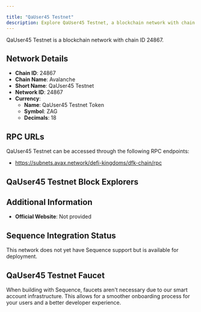 ```yaml
---

title: "QaUser45 Testnet"
description: Explore QaUser45 Testnet, a blockchain network with chain ID 24867. Learn about its native currency, QaUser45 Testnet Token, and how to interact with the network.
---
```




QaUser45 Testnet is a blockchain network with chain ID 24867.

## Network Details

- **Chain ID**: 24867
- **Chain Name**: Avalanche
- **Short Name**: QaUser45 Testnet
- **Network ID**: 24867
- **Currency**: 
  - **Name**: QaUser45 Testnet Token
  - **Symbol**: ZAG
  - **Decimals**: 18

## RPC URLs

QaUser45 Testnet can be accessed through the following RPC endpoints:

- https://subnets.avax.network/defi-kingdoms/dfk-chain/rpc

## QaUser45 Testnet Block Explorers



## Additional Information

- **Official Website**: Not provided

## Sequence Integration Status

This network does not yet have Sequence support but is available for deployment.

## QaUser45 Testnet Faucet

When building with Sequence, faucets aren't necessary due to our smart account infrastructure. This allows for a smoother onboarding process for your users and a better developer experience.
